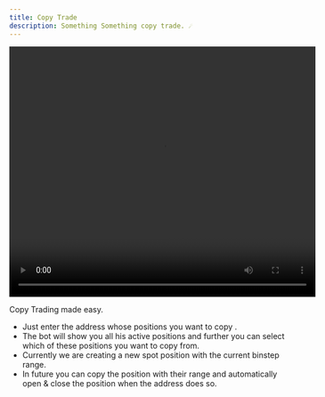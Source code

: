 ```yaml
---
title: Copy Trade
description: Something Something copy trade. ☄️
---
```


<video width="550" height="450" controls>
  <source src="https://docs.metengine.xyz/copy-trade.mp4" type="video/mp4" />
</video>

Copy Trading made easy.
- Just enter the address whose positions you want to copy .
- The bot will show you all his active positions and further you can select which of these positions you want to copy from.
- Currently we are creating a new spot position with the current binstep range.
- In future you can copy the position with their range and automatically open & close the position when the address does so.